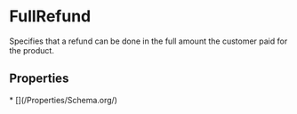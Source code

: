 # FullRefund

Specifies that a refund can be done in the full amount the customer paid for the product.

## Properties

<Grid>
* [](/Properties/Schema.org/)

</Grid>

